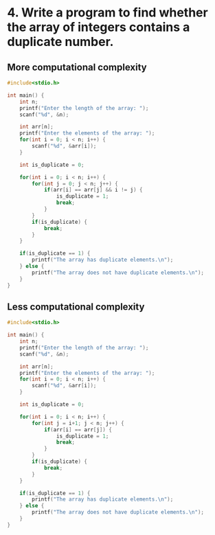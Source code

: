 # 4. Write a program to find whether the array of integers contains a duplicate number.

## More computational complexity

```c
#include<stdio.h>

int main() {
    int n;
    printf("Enter the length of the array: ");
    scanf("%d", &n);

    int arr[n];
    printf("Enter the elements of the array: ");
    for(int i = 0; i < n; i++) {
        scanf("%d", &arr[i]);
    }

    int is_duplicate = 0;

    for(int i = 0; i < n; i++) {
        for(int j = 0; j < n; j++) {
            if(arr[i] == arr[j] && i != j) {
                is_duplicate = 1;
                break;
            }
        }
        if(is_duplicate) {
            break;
        }
    }

    if(is_duplicate == 1) {
        printf("The array has duplicate elements.\n");
    } else {
        printf("The array does not have duplicate elements.\n");
    }
}
```

## Less computational complexity

```c
#include<stdio.h>

int main() {
    int n;
    printf("Enter the length of the array: ");
    scanf("%d", &n);

    int arr[n];
    printf("Enter the elements of the array: ");
    for(int i = 0; i < n; i++) {
        scanf("%d", &arr[i]);
    }

    int is_duplicate = 0;

    for(int i = 0; i < n; i++) {
        for(int j = i+1; j < n; j++) {
            if(arr[i] == arr[j]) {
                is_duplicate = 1;
                break;
            }
        }
        if(is_duplicate) {
            break;
        }
    }

    if(is_duplicate == 1) {
        printf("The array has duplicate elements.\n");
    } else {
        printf("The array does not have duplicate elements.\n");
    }
}
```

